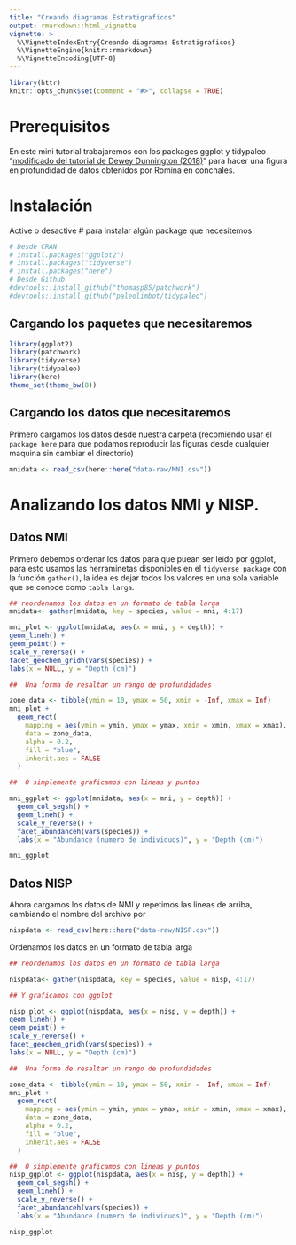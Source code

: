 ```yaml
---
title: "Creando diagramas Estratigraficos"
output: rmarkdown::html_vignette
vignette: >
  %\VignetteIndexEntry{Creando diagramas Estratigraficos}
  %\VignetteEngine{knitr::rmarkdown}
  %\VignetteEncoding{UTF-8}
---
```


```r
library(httr)
knitr::opts_chunk$set(comment = "#>", collapse = TRUE)

```


# Prerequisitos

En este mini tutorial trabajaremos con los packages ggplot y tidypaleo "[modificado del tutorial de Dewey Dunnington (2018)](https://fishandwhistle.net/post/2018/stratigraphic-diagrams-with-tidypaleo-ggplot2/)" para hacer una figura en profundidad de datos obtenidos por Romina en conchales.

# Instalación

Active o desactive # para instalar algún package que necesitemos

```r
# Desde CRAN
# install.packages("ggplot2")
# install.packages("tidyverse")
# install.packages("here")
# Desde Github
#devtools::install_github("thomasp85/patchwork")
#devtools::install_github("paleolimbot/tidypaleo")

```

## Cargando los paquetes que necesitaremos


```r
library(ggplot2)
library(patchwork)
library(tidyverse)
library(tidypaleo)
library(here)
theme_set(theme_bw(8))
```


## Cargando los datos que necesitaremos

Primero cargamos los datos desde nuestra carpeta (recomiendo usar el `package here` para que podamos reproducir las figuras desde cualquier maquina sin cambiar el directorio)

```r
mnidata <- read_csv(here::here("data-raw/MNI.csv"))
```

# Analizando los datos NMI y NISP. 

## Datos NMI

Primero debemos ordenar los datos para que puean ser leido por ggplot, para esto usamos las herraminetas disponibles en el `tidyverse package` con la función `gather()`, la idea es dejar todos los valores en una sola variable que se conoce como `tabla larga`.


```r
## reordenamos los datos en un formato de tabla larga
mnidata<- gather(mnidata, key = species, value = mni, 4:17)

mni_plot <- ggplot(mnidata, aes(x = mni, y = depth)) +
geom_lineh() +
geom_point() +
scale_y_reverse() +
facet_geochem_gridh(vars(species)) +
labs(x = NULL, y = "Depth (cm)")

##  Una forma de resaltar un rango de profundidades

zone_data <- tibble(ymin = 10, ymax = 50, xmin = -Inf, xmax = Inf)
mni_plot +
  geom_rect(
    mapping = aes(ymin = ymin, ymax = ymax, xmin = xmin, xmax = xmax), 
    data = zone_data, 
    alpha = 0.2,
    fill = "blue",
    inherit.aes = FALSE
  )

##  O simplemente graficamos con lineas y puntos

mni_ggplot <- ggplot(mnidata, aes(x = mni, y = depth)) +
  geom_col_segsh() +
  geom_lineh() +
  scale_y_reverse() +
  facet_abundanceh(vars(species)) +
  labs(x = "Abundance (numero de individuos)", y = "Depth (cm)")

mni_ggplot
```


## Datos NISP

Ahora cargamos los datos de NMI y repetimos las lineas de arriba, cambiando el nombre del archivo por


```r
nispdata <- read_csv(here::here("data-raw/NISP.csv"))
```


Ordenamos los datos en un formato de tabla larga 


```r
## reordenamos los datos en un formato de tabla larga

nispdata<- gather(nispdata, key = species, value = nisp, 4:17)

## Y graficamos con ggplot

nisp_plot <- ggplot(nispdata, aes(x = nisp, y = depth)) +
geom_lineh() +
geom_point() +
scale_y_reverse() +
facet_geochem_gridh(vars(species)) +
labs(x = NULL, y = "Depth (cm)")

##  Una forma de resaltar un rango de profundidades

zone_data <- tibble(ymin = 10, ymax = 50, xmin = -Inf, xmax = Inf)
mni_plot +
  geom_rect(
    mapping = aes(ymin = ymin, ymax = ymax, xmin = xmin, xmax = xmax), 
    data = zone_data, 
    alpha = 0.2,
    fill = "blue",
    inherit.aes = FALSE
  )

##  O simplemente graficamos con lineas y puntos
nisp_ggplot <- ggplot(nispdata, aes(x = nisp, y = depth)) +
  geom_col_segsh() +
  geom_lineh() +
  scale_y_reverse() +
  facet_abundanceh(vars(species)) +
  labs(x = "Abundance (numero de individuos)", y = "Depth (cm)")

nisp_ggplot

```
